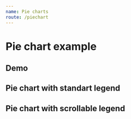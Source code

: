 ```yaml
---
name: Pie charts
route: /piechart
---
```



# Pie chart example

## Demo

## Pie chart with standart legend
<Playground>
    <PieChart
        noAnimation
        colors={ ['red', 'yellow', 'green', 'blue'] }
        legendPosition='inside'
        radius='75%'
        toolboxTooltip={{ saveAsImage: 'saving'}}
        title='pie chart'
        resultFormatType='percent'
        labelFontColor='black'
        tooltipTitle='title'
        center={ ['50%', '50%'] }
        data={ 
            [ 
                { name: 'Ruim', value: 25 },
                { name: 'Satisfatório', value: 10 },
                { name: 'Bom', value: 45 },
                { name: 'Ótimo', value: 10 },
            ] 
        }
    />
</Playground>

## Pie chart with scrollable legend
<Playground>
    <div style={ { width: '300px'} }>
        <PieChart
            legendType="scroll"
            colors={ ['blue', 'green', 'red', 'purple', 'black'] }
            legendPosition='inside'
            radius='75%'
            toolboxTooltip={{ saveAsImage: 'saving'}}
            title='pie chart'
            center={ ['50%', '50%'] }
            data={ 
                [ 
                    { name: "Sem treinamento", value: 25 },
                    { name: "Não utilizava EPI", value: 10 },
                    { name: "Não conhecia as normas", value: 45 },
                    { name: "Defeito de equipamento", value: 10 },
                    { name: "Improvisação", value: 90 }
                ] 
            }
        />
    </div>
</Playground>
